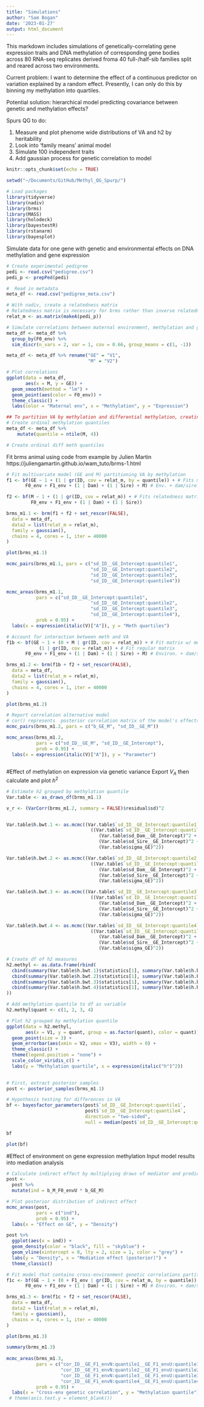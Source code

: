 ```yaml
---
title: "Simulations"
author: "Sam Bogan"
date: '2023-01-27'
output: html_document
---
```


This markdown includes simulations of genetically-correlating gene expression traits and DNA methylation of corresponding gene bodies across 80 RNA-seq replicates derived froma 40 full-/half-sib families split and reared across two environments.

Current problem: I want to determine the effect of a continuous predictor on variation explained by a random effect. Presently, I can only do this by binning my methylation into quartiles. 

Potential solution: hierarchical model predicting covariance between genetic and methylation effects?

Spurs QG to do:

1. Measure and plot phenome wide distributions of VA and h2 by heritability
2. Look into 'family means' animal model
3. Simulate 100 independent traits
4. Add gaussian process for genetic correlation to model

```r
knitr::opts_chunk$set(echo = TRUE)

setwd("~/Documents/GitHub/Methyl_QG_Spurp/")

# Load packages
library(tidyverse)
library(nadiv)
library(brms)
library(MASS)
library(holodeck)
library(bayestestR)
library(rstanarm)
library(bayesplot)

```

Simulate data for one gene with genetic and environmental effects on DNA methylation and gene expression

```r

# Create experimental pedigree
pedi <- read.csv("pedigree.csv")
pedi_p <- prepPed(pedi)

#  Read in metadata
meta_df <- read.csv("pedigree_meta.csv")

# With nadiv, create a relatedness matrix
# Relatedness matrix is necessary for brms rather than inverse relatedness
relat_m <- as.matrix(makeA(pedi_p))

# Simulate correlations between maternal environment, methylation and gene expression
meta_df <- meta_df %>% 
  group_by(F0_env) %>% 
  sim_discr(n_vars = 2, var = 1, cov = 0.66, group_means = c(1, -1))

meta_df <- meta_df %>% rename("GE" = "V1",
                              "M" = "V2")

# Plot correlations
ggplot(data = meta_df,
       aes(x = M, y = GE)) +
  geom_smooth(method = "lm") +
  geom_point(aes(color = F0_env)) +
  theme_classic() +
  labs(color = "Maternal env", x = "Methylation", y = "Expression")

## To partition VA by methylation and differential methylation, creating quantiles for each
# Create ordinal methylation quantiles
meta_df <- meta_df %>%
    mutate(quantile = ntile(M, 4))

# Create ordinal diff meth quantiles


```

Fit brms animal using code from example by Julien Martin
https://juliengamartin.github.io/wam_tuto/brms-1.html

```r

# Fit multivariate model (GE and M) partitioning VA by methylation
f1 <- bf(GE ~ 1 + (1 | gr(ID, cov = relat_m, by = quantile)) + # Fits matrix w/ meth partitions for GE
       F0_env + F1_env + (1 | Dam) + (1 | Sire) + M) # Env. + dam/sire effects on GE

f2 <- bf(M ~ 1 + (1 | gr(ID, cov = relat_m)) + # Fits relatedness matrix for M
         F0_env + F1_env + (1 | Dam) + (1 | Sire))

brms_m1.1 <- brm(f1 + f2 + set_rescor(FALSE), 
  data = meta_df,
  data2 = list(relat_m = relat_m),
  family = gaussian(),
  chains = 4, cores = 1, iter = 40000
)

plot(brms_m1.1)

mcmc_pairs(brms_m1.1, pars = c("sd_ID__GE_Intercept:quantile1",
                               "sd_ID__GE_Intercept:quantile2",
                               "sd_ID__GE_Intercept:quantile3",
                               "sd_ID__GE_Intercept:quantile4"))

mcmc_areas(brms_m1.1,
           pars = c("sd_ID__GE_Intercept:quantile1",
                               "sd_ID__GE_Intercept:quantile2",
                               "sd_ID__GE_Intercept:quantile3",
                               "sd_ID__GE_Intercept:quantile4"),
           prob = 0.95) +
  labs(x = expression(italic(V)["A"]), y = "Meth quartiles")


```

```r
# Account for interaction between meth and VA
f1b <- bf(GE ~ 1 + (0 + M | gr(ID, cov = relat_m)) + # Fit matrix w/ meth cov
            (1 | gr(ID, cov = relat_m)) + # Fit regular matrix
       F0_env + F1_env + (1 | Dam) + (1 | Sire) + M) # Environ. + dam/sire effects on GE

brms_m1.2 <- brm(f1b + f2 + set_rescor(FALSE), 
  data = meta_df,
  data2 = list(relat_m = relat_m),
  family = gaussian(),
  chains = 4, cores = 1, iter = 40000
)

plot(brms_m1.2)

# Report correlation alternative model
# cor() represents  posterior correlation matrix of the model's effects
mcmc_pairs(brms_m1.2, pars = c("b_GE_M", "sd_ID__GE_M"))

mcmc_areas(brms_m1.2,
           pars = c("sd_ID__GE_M", "sd_ID__GE_Intercept"),
           prob = 0.95) +
  labs(x = expression(italic(V)["A"]), y = "Parameter")



```
#Effect of methylation on expression via genetic variance
Export $V_A$ then calculate and plot $h^2$

```r
# Estimate h2 grouped by methylation quantile
Var.table <- as_draws_df(brms_m1.1)

v_r <- (VarCorr(brms_m1.2, summary = FALSE)$residual$sd)^2


Var.table$h.bwt.1 <- as.mcmc((Var.table$`sd_ID__GE_Intercept:quantile1`)^2 / 
                               ((Var.table$`sd_ID__GE_Intercept:quantile1`)^2 + 
                                  (Var.table$sd_Dam__GE_Intercept)^2 + 
                                  (Var.table$sd_Sire__GE_Intercept)^2 +
                                  (Var.table$sigma_GE)^2))

Var.table$h.bwt.2 <- as.mcmc((Var.table$`sd_ID__GE_Intercept:quantile2`)^2 / 
                               ((Var.table$`sd_ID__GE_Intercept:quantile2`)^2 + 
                                  (Var.table$sd_Dam__GE_Intercept)^2 + 
                                  (Var.table$sd_Sire__GE_Intercept)^2 +
                                  (Var.table$sigma_GE)^2))

Var.table$h.bwt.3 <- as.mcmc((Var.table$`sd_ID__GE_Intercept:quantile3`)^2 / 
                               ((Var.table$`sd_ID__GE_Intercept:quantile3`)^2 + 
                                  (Var.table$sd_Dam__GE_Intercept)^2 + 
                                  (Var.table$sd_Sire__GE_Intercept)^2 +
                                  (Var.table$sigma_GE)^2))

Var.table$h.bwt.4 <- as.mcmc((Var.table$`sd_ID__GE_Intercept:quantile4`)^2 / 
                               ((Var.table$`sd_ID__GE_Intercept:quantile4`)^2 + 
                                  (Var.table$sd_Dam__GE_Intercept)^2 + 
                                  (Var.table$sd_Sire__GE_Intercept)^2 +
                                  (Var.table$sigma_GE)^2))

# Create df of h2 measures
h2.methyl <- as.data.frame(rbind(
  cbind(summary(Var.table$h.bwt.1)$statistics[1], summary(Var.table$h.bwt.1)$quantiles[1], summary(Var.table$h.bwt.1)$quantiles[5]),
  cbind(summary(Var.table$h.bwt.2)$statistics[1], summary(Var.table$h.bwt.2)$quantiles[1], summary(Var.table$h.bwt.2)$quantiles[5]),
  cbind(summary(Var.table$h.bwt.3)$statistics[1], summary(Var.table$h.bwt.3)$quantiles[1], summary(Var.table$h.bwt.3)$quantiles[5]),
  cbind(summary(Var.table$h.bwt.4)$statistics[1], summary(Var.table$h.bwt.4)$quantiles[1], summary(Var.table$h.bwt.4)$quantiles[5])
))

# Add methylation quantile to df as variable 
h2.methyl$quant <- c(1, 2, 3, 4)

# Plot h2 grouped by methylation quantile
ggplot(data = h2.methyl,
       aes(x = V1, y = quant, group = as.factor(quant), color = quant)) +
  geom_point(size = 3) +
  geom_errorbar(aes(xmin = V2, xmax = V3), width = 0) +
  theme_classic() +
  theme(legend.position = "none") +
  scale_color_viridis_c() +
  labs(y = "Methylation quartile", x = expression(italic("h")^2))
  
```

```r

# First, extract posterior samples
post <- posterior_samples(brms_m1.1)

# Hypothesis testing for differences in VA
bf <- bayesfactor_parameters(post$`sd_ID__GE_Intercept:quantile1`, 
                             post$`sd_ID__GE_Intercept:quantile4`,
                             direction = "two-sided", 
                             null = median(post$`sd_ID__GE_Intercept:quantile4`))

bf

plot(bf)
```


#Effect of environment on gene expression methylation
Input model results into mediation analysis

```r

# Calculate indirect effect by multiplying draws of mediator and predictor variables
post <-
  post %>% 
  mutate(ind = b_M_F0_envU * b_GE_M)

# Plot posterior distribution of indirect effect
mcmc_areas(post,
           pars = c("ind"),
           prob = 0.95) +
  labs(x = "Effect on GE", y = "Density")

post %>% 
  ggplot(aes(x = ind)) +
  geom_density(color = "black", fill = "skyblue") + 
  geom_vline(xintercept = 0, lty = 2, size = 1, color = "grey") +
  labs(y = "Density", x = "Mediation effect (posterior)") +
  theme_classic()

```

```r

# Fit model that contains cross-environment genetic correlations partitioned by methylation
f1c <- bf(GE ~ 1 + (0 + F1_env | gr(ID, cov = relat_m, by = quantile)) + # Fits relatedness matrix w/ meth partitions for GE
       F0_env + F1_env + (1 | Dam) + (1 | Sire) + M) # Environ. + dam/sire effects on GE

brms_m1.3 <- brm(f1c + f2 + set_rescor(FALSE), 
  data = meta_df,
  data2 = list(relat_m = relat_m),
  family = gaussian(),
  chains = 4, cores = 1, iter = 40000
)

plot(brms_m1.3)

summary(brms_m1.3)
  
mcmc_areas(brms_m1.3,
           pars = c("cor_ID__GE_F1_envN:quantile1__GE_F1_envU:quantile1",
                    "cor_ID__GE_F1_envN:quantile2__GE_F1_envU:quantile2",
                    "cor_ID__GE_F1_envN:quantile3__GE_F1_envU:quantile3",
                    "cor_ID__GE_F1_envN:quantile4__GE_F1_envU:quantile4"),
           prob = 0.95) +
  labs(x = "Cross-env genetic correlation", y = "Methylation quantile") #+
 # theme(axis.text.y = element_blank())

```

